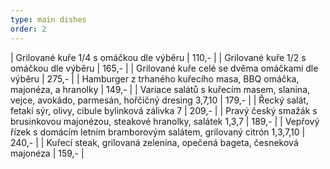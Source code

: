 ```yaml
---
type: main dishes
order: 2
---
```

| Grilované kuře 1/4 s omáčkou dle výběru | 110,- |
| Grilované kuře 1/2 s omáčkou dle výběru | 165,- |
| Grilované kuře celé se dvěma omáčkami dle výběru | 275,- |
| Hamburger z trhaného kuřecího masa, BBQ omáčka, majonéza, a hranolky | 149,- |
| Variace salátů s kuřecím masem, slanina, vejce, avokádo, parmesán, hořčičný dresing 3,7,10 | 179,- |
| Řecký salát, fetaki sýr, olivy, cibule bylinková zálivka 7 | 209,- |
| Pravý český smažák s brusinkovou majonézou, steakové hranolky, salátek 1,3,7 | 189,- |
| Vepřový řízek s domácím letním bramborovým salátem, grilovaný citrón 1,3,7,10 | 240,- |
| Kuřecí steak, grilovaná zelenina, opečená bageta, česneková majonéza | 159,- |
